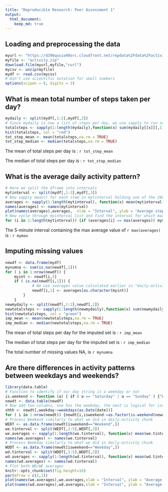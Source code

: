 ```yaml
---
title: "Reproducible Research: Peer Assessment 1"
output: 
  html_document:
    keep_md: true
---
```



## Loading and preprocessing the data
```r
myurl <- "https://d396qusza40orc.cloudfront.net/repdata%2Fdata%2Factivity.zip"
myfile <- "activity.zip"
download.file(myurl,myfile,"curl")
mycsv <- unzip(myfile)
mydf <- read.csv(mycsv)
# Don't use scientific notation for small numbers
options(scipen = 8, digits = 2)
```


## What is mean total number of steps taken per day?
```r
mydaily <- split(mydf[,1:2],mydf[,2])
# Since mydaily is now a list of steps per day, we use sapply to run sum() all steps per list item or day 
totalsteps <- sapply(1:length(mydaily),function(x) sum(mydaily[[x]][,1]))
hist(totalsteps, col = "red")
tot_step_mean <- mean(totalsteps,na.rm = TRUE)
tot_step_median <- median(totalsteps,na.rm = TRUE)
```

The mean of total steps per day is : `r tot_step_mean` 

The median of total steps per day is : `r tot_step_median` 

## What is the average daily activity pattern?
```r
# Here we split the dframe into intervals
mytinterval <- split(mydf[,1:3],mydf[,3])
# Now sapply mean() for each item in mytinterval holding one of the 288 daily intervals
averages <- sapply(1:length(mytinterval), function(x) mean(mytinterval[[x]][,1], na.rm = TRUE) )
names(averages) <- names(mytinterval)
plot(names(averages),averages,  xlab = "Interval", ylab = "Average steps", main = "Averages steps per daily 5-minute interval" , col = "blue" ,type ="l")
# Now cycle through myinterval list and find the interval for which max(averages) belongs
for (i in 1:length(mytinterval)) {if (averages[i] == max(averages)) mymax <- names(averages)[i] }
```

The 5-minute interval containing the max average value of `r max(averages)` is :    `r mymax`


## Imputing missing values
```r
newdf <- data.frame(mydf)
mynumna <- sum(is.na(newdf[,1]))
for ( i in 1:nrow(newdf)) {
    myint <- newdf[i,3]
    if ( is.na(newdf[i,1])) {
            # We use averages value calculated earlier in "daily-activity" code chunk
            newdf[i,1] <- averages[as.character(myint)] 
        }
    }
newmydaily <- split(newdf[,1:2],newdf[,2])
newtotalsteps <- sapply(1:length(newmydaily),function(x) sum(newmydaily[[x]][,1]))
hist(newtotalsteps, col = "green")
imp_mean <- mean(newtotalsteps,na.rm = TRUE)
imp_median <- median(newtotalsteps,na.rm = TRUE)
```

The mean of total steps per day for the imputed set is : `r imp_mean` 

The median of total steps per day for the imputed set is : `r imp_median` 

The total number of missing values NA, is `r mynumna` 

## Are there differences in activity patterns between weekdays and weekends?
```r
library(data.table)
# Function to identify if our day string is a weekday or not
is.weekend <- function (a) { if ( a == "Saturday" | a == "Sunday" ) {"Weekend"} else {"Weekday"}}
newdt <- data.table(newdf)
# Now add two columns, one has the weekday, the next is logical for isweekend
shhh <- newdt[,weekday:=weekdays(as.Date(date))]
for ( i in 1:nrow(newdt)) {newdt[i,isweekend:=as.factor(is.weekend(newdt[i,weekday]))] }
# Process Weekend similarly to what we did in daily-activity chunk  
WEDT <- as.data.frame(newdt[isweekend=="Weekend",])
we.tinterval <- split(WEDT[,1:5],WEDT[,3])
we.averages <- sapply(1:length(we.tinterval), function(x) mean(we.tinterval[[x]][,1], na.rm = TRUE ))
names(we.averages) <- names(we.tinterval)
# Process Weekday similarly to what we did in daily-activity chunk  
WDDT <- as.data.frame(newdt[isweekend=="Weekday",])
wd.tinterval <- split(WDDT[,1:5],WDDT[,3])
wd.averages <- sapply(1:length(wd.tinterval), function(x) mean(wd.tinterval[[x]][,1],na.rm = TRUE))
names(wd.averages) <- names(wd.tinterval)
# Plot both WD/WE averages 
knitr::opts_chunk$set(fig.height=16)
par(mfrow = c(2,1))
plot(names(we.averages),we.averages,xlab = "Interval", ylab = "Average steps", type ="l", col = "blue")
plot(names(wd.averages),wd.averages,xlab = "Interval", ylab = "Average steps", type ="l", col = "blue")
```










